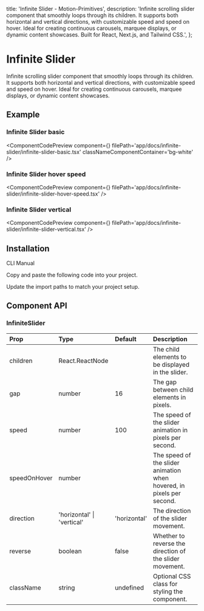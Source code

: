   title: 'Infinite Slider - Motion-Primitives',
  description:
    'Infinite scrolling slider component that smoothly loops through its children. It supports both horizontal and vertical directions, with customizable speed and speed on hover. Ideal for creating continuous carousels, marquee displays, or dynamic content showcases. Built for React, Next.js, and Tailwind CSS.',
};

# Infinite Slider

Infinite scrolling slider component that smoothly loops through its children. It supports both horizontal and vertical directions, with customizable speed and speed on hover. Ideal for creating continuous carousels, marquee displays, or dynamic content showcases.

## Example

### Infinite Slider basic

<ComponentCodePreview
  component={<InfiniteSliderBasic />}
  filePath='app/docs/infinite-slider/infinite-slider-basic.tsx'
  classNameComponentContainer='bg-white'
/>

### Infinite Slider hover speed

<ComponentCodePreview
  component={<InfiniteSliderHoverSpeed />}
  filePath='app/docs/infinite-slider/infinite-slider-hover-speed.tsx'
/>

### Infinite Slider vertical

<ComponentCodePreview
  component={<InfiniteSliderVertical />}
  filePath='app/docs/infinite-slider/infinite-slider-vertical.tsx'
/>

## Installation

<Tabs defaultValue="cli">

<TabsList>
  <TabsTrigger value='cli'>CLI</TabsTrigger>
  <TabsTrigger value='manual'>Manual</TabsTrigger>
</TabsList>

<TabsContent value="cli">

<InstallationCli value='infinite-slider' />

</TabsContent>

<TabsContent value="manual">

<Steps>

<Step>Copy and paste the following code into your project.</Step>

<CodeBlock filePath='components/core/infinite-slider.tsx' />

<Step>Update the import paths to match your project setup.</Step>

</Steps>

</TabsContent>

</Tabs>

## Component API

### InfiniteSlider

| Prop         | Type                       | Default      | Description                                                           |
| :----------- | :------------------------- | :----------- | :-------------------------------------------------------------------- |
| children     | React.ReactNode            |              | The child elements to be displayed in the slider.                     |
| gap          | number                     | 16           | The gap between child elements in pixels.                             |
| speed        | number                     | 100          | The speed of the slider animation in pixels per second.               |
| speedOnHover | number                     |              | The speed of the slider animation when hovered, in pixels per second. |
| direction    | 'horizontal' \| 'vertical' | 'horizontal' | The direction of the slider movement.                                 |
| reverse      | boolean                    | false        | Whether to reverse the direction of the slider movement.              |
| className    | string                     | undefined    | Optional CSS class for styling the component.                         |
